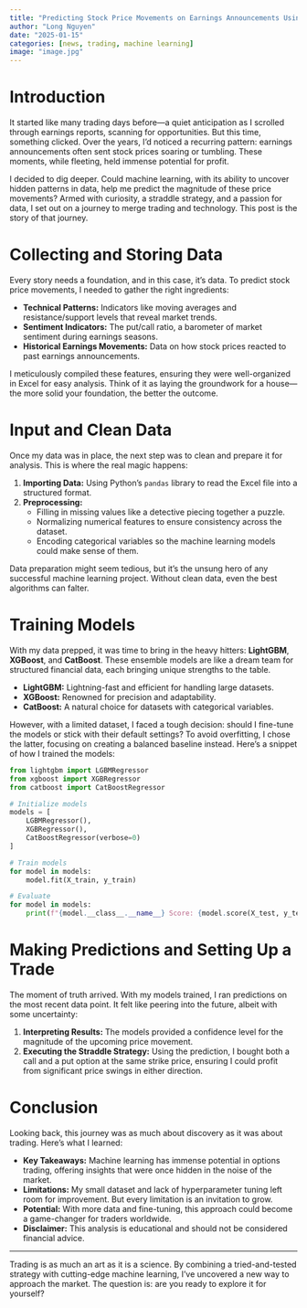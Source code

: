 ```yaml
---
title: "Predicting Stock Price Movements on Earnings Announcements Using Machine Learning"
author: "Long Nguyen"
date: "2025-01-15"
categories: [news, trading, machine learning]
image: "image.jpg"
---
```


# Introduction

It started like many trading days before—a quiet anticipation as I scrolled through earnings reports, scanning for opportunities. But this time, something clicked. Over the years, I’d noticed a recurring pattern: earnings announcements often sent stock prices soaring or tumbling. These moments, while fleeting, held immense potential for profit.

I decided to dig deeper. Could machine learning, with its ability to uncover hidden patterns in data, help me predict the magnitude of these price movements? Armed with curiosity, a straddle strategy, and a passion for data, I set out on a journey to merge trading and technology. This post is the story of that journey.

# Collecting and Storing Data

Every story needs a foundation, and in this case, it’s data. To predict stock price movements, I needed to gather the right ingredients:

- **Technical Patterns:** Indicators like moving averages and resistance/support levels that reveal market trends.
- **Sentiment Indicators:** The put/call ratio, a barometer of market sentiment during earnings seasons.
- **Historical Earnings Movements:** Data on how stock prices reacted to past earnings announcements.

I meticulously compiled these features, ensuring they were well-organized in Excel for easy analysis. Think of it as laying the groundwork for a house—the more solid your foundation, the better the outcome.

# Input and Clean Data

Once my data was in place, the next step was to clean and prepare it for analysis. This is where the real magic happens:

1. **Importing Data:** Using Python’s `pandas` library to read the Excel file into a structured format.
2. **Preprocessing:**
   - Filling in missing values like a detective piecing together a puzzle.
   - Normalizing numerical features to ensure consistency across the dataset.
   - Encoding categorical variables so the machine learning models could make sense of them.

Data preparation might seem tedious, but it’s the unsung hero of any successful machine learning project. Without clean data, even the best algorithms can falter.

# Training Models

With my data prepped, it was time to bring in the heavy hitters: **LightGBM**, **XGBoost**, and **CatBoost**. These ensemble models are like a dream team for structured financial data, each bringing unique strengths to the table.

- **LightGBM:** Lightning-fast and efficient for handling large datasets.
- **XGBoost:** Renowned for precision and adaptability.
- **CatBoost:** A natural choice for datasets with categorical variables.

However, with a limited dataset, I faced a tough decision: should I fine-tune the models or stick with their default settings? To avoid overfitting, I chose the latter, focusing on creating a balanced baseline instead. Here’s a snippet of how I trained the models:

```python
from lightgbm import LGBMRegressor
from xgboost import XGBRegressor
from catboost import CatBoostRegressor

# Initialize models
models = [
    LGBMRegressor(),
    XGBRegressor(),
    CatBoostRegressor(verbose=0)
]

# Train models
for model in models:
    model.fit(X_train, y_train)

# Evaluate
for model in models:
    print(f"{model.__class__.__name__} Score: {model.score(X_test, y_test)}")
```

# Making Predictions and Setting Up a Trade

The moment of truth arrived. With my models trained, I ran predictions on the most recent data point. It felt like peering into the future, albeit with some uncertainty:

1. **Interpreting Results:** The models provided a confidence level for the magnitude of the upcoming price movement.
2. **Executing the Straddle Strategy:** Using the prediction, I bought both a call and a put option at the same strike price, ensuring I could profit from significant price swings in either direction.

# Conclusion

Looking back, this journey was as much about discovery as it was about trading. Here’s what I learned:

- **Key Takeaways:** Machine learning has immense potential in options trading, offering insights that were once hidden in the noise of the market.
- **Limitations:** My small dataset and lack of hyperparameter tuning left room for improvement. But every limitation is an invitation to grow.
- **Potential:** With more data and fine-tuning, this approach could become a game-changer for traders worldwide.
- **Disclaimer:** This analysis is educational and should not be considered financial advice.

---

Trading is as much an art as it is a science. By combining a tried-and-tested strategy with cutting-edge machine learning, I’ve uncovered a new way to approach the market. The question is: are you ready to explore it for yourself?
